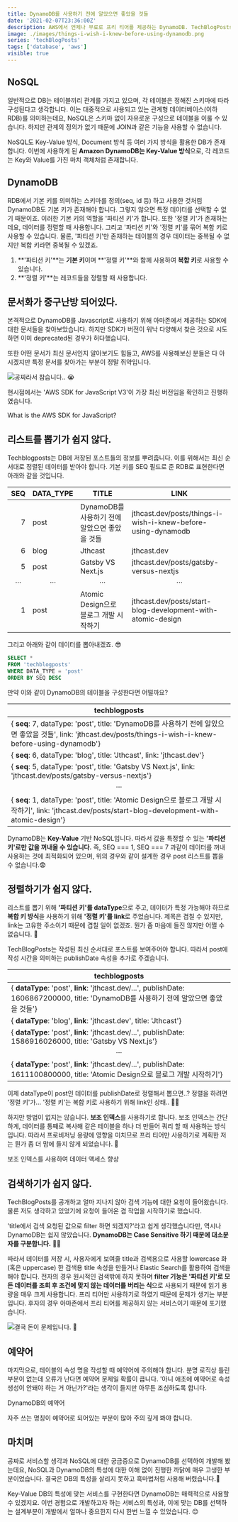 ```yaml
---
title: DynamoDB를 사용하기 전에 알았으면 좋았을 것들
date: '2021-02-07T23:36:00Z'
description: AWS에서 언제나 무료로 프리 티어를 제공하는 DynamoDB. TechBlogPosts를 개발하며 무료 DB가 필요해 선택하였지만 NoSQL의 장벽은 높았는데요, RDB만 사용해봤던 저에겐 '아니 이게 안된다고?'라고 울부짖게 만든 몇 가지가 있습니다. 이러한 경험으로 느낀 DynamoDB를 사용하기 전에 알았으면 좋았을 것들에 대하여 느낀 점을 공유해 봅니다.
image: ./images/things-i-wish-i-knew-before-using-dynamodb.png
series: 'techBlogPosts'
tags: ['database', 'aws']
visible: true
---
```


## NoSQL

일반적으로 DB는 테이블끼리 관계를 가지고 있으며, 각 테이블은 정해진 스키마에 따라 구성된다고 생각합니다.
이는 대중적으로 사용되고 있는 관계형 데이터베이스(이하 RDB)를 의미하는데요,
NoSQL은 스키마 없이 자유로운 구성으로 테이블을 이룰 수 있습니다.
하지만 관계의 정의가 없기 때문에 JOIN과 같은 기능을 사용할 수 없습니다.

NoSQL도 Key-Value 방식, Document 방식 등 여러 가지 방식을 활용한 DB가 존재합니다.
이번에 사용하게 된 **Amazon DynamoDB는 Key-Value 방식**으로, 각 레코드는 Key와 Value를 가진 마치 객체처럼 존재합니다.

## DynamoDB

RDB에서 기본 키를 의미하는 스키마를 정의(seq, id 등) 하고 사용한 것처럼 DynamoDB도 기본 키가 존재해야 합니다.
그렇지 않으면 특정 데이터를 선택할 수 없기 때문이죠. 이러한 기본 키의 역할을 '파티션 키'가 합니다.
또한 '정렬 키'가 존재하는데요, 데이터를 정렬할 때 사용합니다.
그리고 '파티션 키'와 '정렬 키'를 묶어 복합 키로 사용할 수 있습니다.
물론, '파티션 키'만 존재하는 테이블의 경우 데이터는 중복될 수 없지만 복합 키라면 중복될 수 있겠죠.

1. **'파티션 키'**는 **기본 키**이며 **'정렬 키'**와 함께 사용하여 **복합 키**로 사용할 수 있습니다.
2. **'정렬 키'**는 레코드들을 정렬할 때 사용합니다.

## 문서화가 중구난방 되어있다.

본격적으로 DynamoDB를 Javascript로 사용하기 위해 아마존에서 제공하는 SDK에 대한 문서들을 찾아보았습니다.
하지만 SDK가 버전이 워낙 다양해서 찾은 것으로 시도하면 이미 deprecated된 경우가 허다했습니다.

또한 어떤 문서가 최신 문서인지 알아보기도 힘들고,
AWS를 사용해보신 분들은 다 아시겠지만 특정 문서를 찾아가는 부분이 정말 쥐약입니다.

![공짜라서 참습니다.. 😭](./images/guts.jpg)

현시점에서는 'AWS SDK for JavaScript V3'이 가장 최신 버전임을 확인하고 진행하였습니다.

<ExternalLink href="https://docs.aws.amazon.com/sdk-for-javascript/v3/developer-guide/welcome.html">
  What is the AWS SDK for JavaScript?
</ExternalLink>

## 리스트를 뽑기가 쉽지 않다.

<ExternalLink href="https://techblogposts.com">Techblogposts</ExternalLink>는
DB에 저장된 포스트들의 정보를 뿌려줍니다. 이를 위해서는 최신 순서대로 정렬된
데이터를 받아야 합니다. 기본 키를 SEQ 필드로 준 RDB로 표현한다면 아래와 같을
것입니다.

|                               <center>SEQ</center> | <center>DATA_TYPE</center>                         | <center>TITLE</center>                             | <center>LINK</center>                                        |
| -------------------------------------------------: | :------------------------------------------------- | :------------------------------------------------- | :----------------------------------------------------------- |
|                                                  7 | post                                               | DynamoDB를 사용하기 전에 알았으면 좋았을 것들      | jthcast.dev/posts/things-i-wish-i-knew-before-using-dynamodb |
|                                                  6 | blog                                               | Jthcast                                            | jthcast.dev                                                  |
|                                                  5 | post                                               | Gatsby VS Next.js                                  | jthcast.dev/posts/gatsby-versus-nextjs                       |
| <center>&centerdot;&centerdot;&centerdot;</center> | <center>&centerdot;&centerdot;&centerdot;</center> | <center>&centerdot;&centerdot;&centerdot;</center> | <center>&centerdot;&centerdot;&centerdot;</center>           |
|                                                  1 | post                                               | Atomic Design으로 블로그 개발 시작하기             | jthcast.dev/posts/start-blog-development-with-atomic-design  |

그리고 아래와 같이 데이터를 뽑아내겠죠. 😎

```sql
SELECT *
FROM 'techblogposts'
WHERE DATA_TYPE = 'post'
ORDER BY SEQ DESC
```

만약 이와 같이 DynamoDB의 테이블을 구성한다면 어떨까요?

| <center>techblogposts</center>                                                                                                                                |
| :------------------------------------------------------------------------------------------------------------------------------------------------------------ |
| { **seq**: 7, dataType: 'post', title: 'DynamoDB를 사용하기 전에 알았으면 좋았을 것들', link: 'jthcast.dev/posts/things-i-wish-i-knew-before-using-dynamodb'} |
| { **seq**: 6, dataType: 'blog', title: 'Jthcast', link: 'jthcast.dev'}                                                                                        |
| { **seq**: 5, dataType: 'post', title: 'Gatsby VS Next.js', link: 'jthcast.dev/posts/gatsby-versus-nextjs'}                                                   |
| <center>&centerdot;&centerdot;&centerdot;</center>                                                                                                            |
| { **seq**: 1, dataType: 'post', title: 'Atomic Design으로 블로그 개발 시작하기', link: 'jthcast.dev/posts/start-blog-development-with-atomic-design'}         |

DynamoDB는 **Key-Value** 기반 NoSQL입니다. 따라서 값을 특정할 수 있는 **'파티션 키'로만 값을 꺼내올 수 있습니다.**
즉, SEQ === 1, SEQ === 7 과같이 데이터를 꺼내 사용하는 것에 최적화되어 있으며, 위의 경우와 같이 설계한 경우 post 리스트를 뽑을 수 없습니다.😨

## 정렬하기가 쉽지 않다.

리스트를 뽑기 위해 **'파티션 키'를 dataType**으로 주고, 데이터가 특정 가능해야 하므로 **복합 키 방식**을 사용하기 위해
**'정렬 키'를 link**로 주었습니다. 제목은 겹칠 수 있지만, link는 고유한 주소이기 때문에 겹칠 일이 없겠죠.
뭔가 좀 마음에 들진 않지만 어쩔 수 없습니다. 😤

TechBlogPosts는 작성된 최신 순서대로 포스트를 보여주어야 합니다.
따라서 post에 작성 시간을 의미하는 publishDate 속성을 추가로 주겠습니다.

| <center>techblogposts</center>                                                                                                           |
| :--------------------------------------------------------------------------------------------------------------------------------------- |
| { **dataType**: 'post', **link**: 'jthcast.dev/...', publishDate: 1606867200000, title: 'DynamoDB를 사용하기 전에 알았으면 좋았을 것들'} |
| { **dataType**: 'blog', **link**: 'jthcast.dev', title: 'Jthcast'}                                                                       |
| { **dataType**: 'post', **link**: 'jthcast.dev/...', publishDate: 1586916026000, title: 'Gatsby VS Next.js'}                             |
| <center>&centerdot;&centerdot;&centerdot;</center>                                                                                       |
| { **dataType**: 'post', **link**: 'jthcast.dev/...', publishDate: 1611100800000, title: 'Atomic Design으로 블로그 개발 시작하기'}        |

이제 dataType이 post인 데이터를 publishDate로 정렬해서 뽑으면..?
정렬을 하려면 '정렬 키'가... '정렬 키'는 복합 키로 사용하기 위해 link인 상태.. 🤦‍♂️

하지만 방법이 없지는 않습니다. **보조 인덱스**를 사용하기로 합니다.
보조 인덱스는 간단하게, 데이터를 통째로 복사해 같은 테이블을 하나 더 만들어 쿼리 할 때 사용하는 방식입니다.
따라서 프로비저닝 용량에 영향을 미치므로 프리 티어만 사용하기로 계획한 저는 뭔가 좀 더 맘에 들지 않게 되었습니다. 😤

<ExternalLink href="https://docs.aws.amazon.com/ko_kr/amazondynamodb/latest/developerguide/SecondaryIndexes.html">
  보조 인덱스를 사용하여 데이터 액세스 향상
</ExternalLink>

## 검색하기가 쉽지 않다.

TechBlogPosts를 공개하고 얼마 지나지 않아 검색 기능에 대한 요청이 들어왔습니다.
물론 저도 생각하고 있었기에 요청이 들어온 겸 작업을 시작하기로 했습니다.

'title에서 검색 요청된 값으로 filter 하면 되겠지?'라고 쉽게 생각했습니다만,
역시나 DynamoDB는 쉽지 않았습니다. **DynamoDB는 Case Sensitive 하기 때문에 대소문자를 구분합니다.** 🤷‍♂️

따라서 데이터를 저장 시, 사용자에게 보여줄 title과 검색용으로 사용할 lowercase 화(혹은 uppercase) 한 검색용 title 속성을
만들거나 Elastic Search를 활용하여 검색을 해야 합니다.
전자의 경우 원시적인 검색밖에 하지 못하며 **filter 기능은 '파티션 키'로 모든 데이터를 조회 후 조건에 맞지 않는 데이터를 버리는 식**으로 사용되기 때문에
읽기 용량을 매우 크게 사용합니다. 프리 티어만 사용하기로 하였기 때문에 문제가 생기는 부분입니다.
후자의 경우 아마존에서 프리 티어를 제공하지 않는 서비스이기 때문에 포기했습니다.

![결국 돈이 문제입니다. 💸](./images/take-my-money.jpg)

## 예약어

마지막으로, 테이블의 속성 명을 작성할 때 예약어에 주의해야 합니다.
분명 로직상 틀린 부분이 없는데 오류가 난다면 예약어 문제일 확률이 큽니다.
'아니 애초에 예약어로 속성 생성이 안돼야 하는 거 아닌가?'라는 생각이 들지만 아무튼 조심하도록 합니다.

<ExternalLink href="https://docs.aws.amazon.com/ko_kr/amazondynamodb/latest/developerguide/ReservedWords.html">
  DynamoDB의 예약어
</ExternalLink>

자주 쓰는 명칭이 예약어로 되어있는 부분이 많아 주의 깊게 봐야 합니다.

## 마치며

공짜로 서비스할 생각과 NoSQL에 대한 궁금증으로 DynamoDB를 선택하여 개발해 봤는데요,
NoSQL과 DynamoDB의 특성에 대한 이해 없이 진행한 까닭에 매우 고생한 부분이었습니다.
결국은 DB의 특성을 살리지 못하고 흑마법처럼 사용해 버렸습니다.👻

Key-Value DB의 특성에 맞는 서비스를 구현한다면 DynamoDB는 매력적으로 사용할 수 있겠지요.
이번 경험으로 개발하고자 하는 서비스의 특성과,
이에 맞는 DB를 선택하는 설계부분이 개발에서 얼마나 중요한지 다시 한번 느낄 수 있었습니다. 😊
